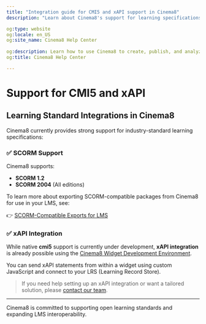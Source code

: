 ---
title: "Integration guide for CMI5 and xAPI support in Cinema8"
description: "Learn about Cinema8's support for learning specifications such as cmi5 and xAPI formats to export data for LMS compatibility. Visit Cinema8."

og:type: website
og:locale: en_US
og:site_name: Cinema8 Help Center
 
og:description: Learn how to use Cinema8 to create, publish, and analyze interactive videos.
og:title: Cinema8 Help Center

---

# Support for CMI5 and xAPI

## Learning Standard Integrations in Cinema8

Cinema8 currently provides strong support for industry-standard learning specifications:

### ✅ SCORM Support

Cinema8 supports:

- **SCORM 1.2**
- **SCORM 2004** (All editions)

To learn more about exporting SCORM-compatible packages from Cinema8 for use in your LMS, see:

👉 [SCORM-Compatible Exports for LMS](/integrations-and-third-party-platforms/scorm-compatible-exports-for-lms)

### ✅ xAPI Integration

While native **cmi5** support is currently under development, **xAPI integration** is already possible using the [Cinema8 Widget Development Environment](/advanced-tools-for-developers/widget-api).

You can send xAPI statements from within a widget using custom JavaScript and connect to your LRS (Learning Record Store).

> If you need help setting up an xAPI integration or want a tailored solution, please [contact our team](https://cinema8.com/contact-us).

---

Cinema8 is committed to supporting open learning standards and expanding LMS interoperability.
